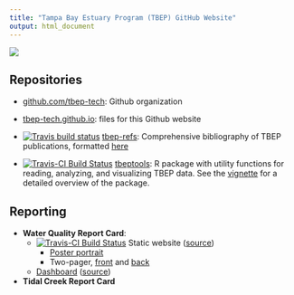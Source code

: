 ```yaml
---
title: "Tampa Bay Estuary Program (TBEP) GitHub Website"
output: html_document
---
```


![](tbep_logo.png)

## Repositories

- [github.com/tbep-tech](https://github.com/tbep-tech/): Github organization
    
- [tbep-tech.github.io](https://github.com/tbep-tech/tbep-tech.github.io): files for this Github website

- [![Travis build status](https://travis-ci.org/tbep-tech/tbep-refs.svg?branch=master)](https://travis-ci.org/tbep-tech/tbep-refs)
[tbep-refs](https://github.com/tbep-tech/tbep-refs/): Comprehensive bibliography of TBEP publications, formatted [here](https://tbep-tech.github.io/tbep-refs/)
    
- [![Travis-CI Build Status](https://travis-ci.org/tbep-tech/tbeptools.svg?branch=master)](https://travis-ci.org/tbep-tech/tbeptools) [tbeptools](https://tbep-tech.github.io/tbeptools/): R package with utility functions for reading, analyzing, and visualizing TBEP data.  See the [vignette](https://tbep-tech.github.io/tbeptools/articles/intro.html) for a detailed overview of the package. 

## Reporting

- **Water Quality Report Card**:
     - [![Travis-CI Build Status](https://travis-ci.org/tbep-tech/wq-static.svg?branch=master)](https://travis-ci.org/tbep-tech/wq-static) Static website ([source](https://github.com/tbep-tech/wq-static))   
         - [Poster portrait](https://tbep-tech.github.io/wq-static/wq.html)
         - Two-pager, [front](https://tbep-tech.github.io/wq-static/wq1.html) and [back](https://tbep-tech.github.io/wq-static/wq2.html)
     - [Dashboard](https://shiny.tbeptech.org/wq-dash/) ([source](https://github.com/tbep-tech/wq-dash/blob/master/wq-dash.Rmd))

- **Tidal Creek Report Card**
